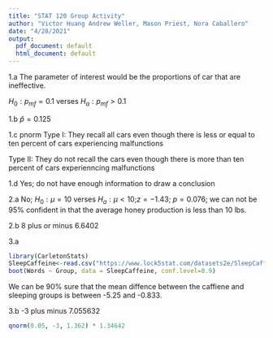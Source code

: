 ```yaml
---
title: "STAT 120 Group Activity"
author: "Victor Huang Andrew Weller, Mason Priest, Nora Caballero"
date: "4/28/2021"
output:
  pdf_document: default
  html_document: default
---
```


1.a The parameter of interest would be the proportions of car that are ineffective.

$H_{0}: p_{mf} = 0.1$ verses $H_{a}: p_{mf} > 0.1$

1.b $\hat{p} = 0.125$

1.c 
pnorm
Type I: They recall all cars even though there is less or equal to ten percent of cars experiencing malfunctions

Type II: They do not recall the cars even though there is more than ten percent of cars experienncing malfunctions

1.d Yes; do not have enough information to draw a conclusion

2.a No; $H_{0}: \mu = 10$ verses $H_{a}: \mu < 10$;$z = -1.43$; $p = 0.076$; we can not be 95% confident in that the average honey production is less than 10 lbs.

2.b 8 plus or minus 6.6402

3.a
```r
library(CarletonStats)
SleepCaffeine<-read.csv("https://www.lock5stat.com/datasets2e/SleepCaffeine.csv")
boot(Words ~ Group, data = SleepCaffeine, conf.level=0.9)
```
We can be 90% sure that the mean diffence between the caffiene and sleeping groups is between -5.25 and -0.833.

3.b -3 plus minus 7.055632

```r
qnorm(0.05, -3, 1.362) * 1.34642
```